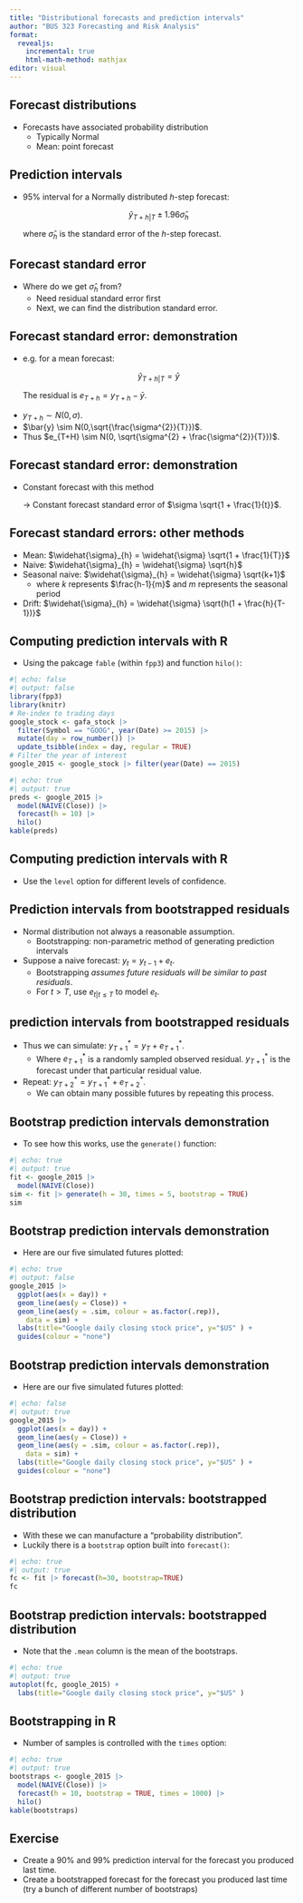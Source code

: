```yaml
---
title: "Distributional forecasts and prediction intervals"
author: "BUS 323 Forecasting and Risk Analysis"
format: 
  revealjs:
    incremental: true
    html-math-method: mathjax
editor: visual
---
```


## Forecast distributions
* Forecasts have associated probability distribution
    * Typically Normal
    * Mean: point forecast

## Prediction intervals
* 95% interval for a Normally distributed $h$-step forecast:
  <div class="fragment">
  $$
  \widehat{y}_{T+h|T} \pm 1.96 \widehat{\sigma}_{h}
  $$
  </div>
  <div class="fragment">
  where $\widehat{\sigma}_{h}$ is the standard error of the $h$-step forecast.
  </div>

## Forecast standard error
* Where do we get $\widehat{\sigma}_{h}$ from?
  + Need residual standard error first
  + Next, we can find the distribution standard error.
  
## Forecast standard error: demonstration
* e.g. for a mean forecast:
<div class="fragment">
$$
\widehat{y}_{T+h|T} = \bar{y}
$$
</div>
<div class="fragment">
The residual is $e_{T+h} = y_{T+h} - \bar{y}$. 
</div>
* $y_{T+h} \sim N(0,\sigma)$.
* $\bar{y} \sim N(0,\sqrt{\frac{\sigma^{2}}{T}})$.
* Thus $e_{T+H} \sim N(0, \sqrt{\sigma^{2} + \frac{\sigma^{2}}{T}})$.

## Forecast standard error: demonstration
* Constant forecast with this method
<div class="fragment">
$\rightarrow$ Constant forecast standard error of $\sigma \sqrt{1 + \frac{1}{t}}$.
</div>

## Forecast standard errors: other methods
* Mean: $\widehat{\sigma}_{h} = \widehat{\sigma} \sqrt{1 + \frac{1}{T}}$
* Naive: $\widehat{\sigma}_{h} = \widehat{\sigma} \sqrt{h}$
* Seasonal naive: $\widehat{\sigma}_{h} = \widehat{\sigma} \sqrt{k+1}$
  + where $k$ represents $\frac{h-1}{m}$ and $m$ represents the seasonal period
* Drift: $\widehat{\sigma}_{h} = \widehat{\sigma} \sqrt{h(1 + \frac{h}{T-1})}$

## Computing prediction intervals with R
* Using the pakcage ```fable``` (within ```fpp3```) and function ```hilo()```:
```r
#| echo: false
#| output: false
library(fpp3)
library(knitr)
# Re-index to trading days
google_stock <- gafa_stock |>
  filter(Symbol == "GOOG", year(Date) >= 2015) |>
  mutate(day = row_number()) |>
  update_tsibble(index = day, regular = TRUE)
# Filter the year of interest
google_2015 <- google_stock |> filter(year(Date) == 2015)
```
```r
#| echo: true
#| output: true
preds <- google_2015 |>
  model(NAIVE(Close)) |>
  forecast(h = 10) |>
  hilo()
kable(preds)
```

## Computing prediction intervals with R
* Use the ```level``` option for different levels of confidence.

## Prediction intervals from bootstrapped residuals
* Normal distribution not always a reasonable assumption.
  + Bootstrapping: non-parametric method of generating prediction intervals
* Suppose a naive forecast: $y_{t} = y_{t-1} + e_{t}$.
  + Bootstrapping *assumes future residuals will be similar to past residuals*. 
  + For $t>T$, use $e_{t|t \leq T}$ to model $e_{t}$.

## prediction intervals from bootstrapped residuals
* Thus we can simulate: $y_{T+1}^{*} = y_{T} + e_{T+1}^{*}$. 
  + Where $e_{T+1}^{*}$ is a randomly sampled observed residual.
  $y_{T+1}^{*}$ is the forecast under that particular residual value.
* Repeat: $y_{T+2}^{*} = y_{T+1}^{*} + e_{T+2}^{*}$.
  + We can obtain many possible futures by repeating this process.
  
## Bootstrap prediction intervals demonstration
* To see how this works, use the ```generate()``` function:
```r
#| echo: true
#| output: true
fit <- google_2015 |>
  model(NAIVE(Close))
sim <- fit |> generate(h = 30, times = 5, bootstrap = TRUE)
sim
```

## Bootstrap prediction intervals demonstration
* Here are our five simulated futures plotted:
```r
#| echo: true
#| output: false
google_2015 |>
  ggplot(aes(x = day)) +
  geom_line(aes(y = Close)) +
  geom_line(aes(y = .sim, colour = as.factor(.rep)),
    data = sim) +
  labs(title="Google daily closing stock price", y="$US" ) +
  guides(colour = "none")
```

## Bootstrap prediction intervals demonstration
* Here are our five simulated futures plotted:
```r
#| echo: false
#| output: true
google_2015 |>
  ggplot(aes(x = day)) +
  geom_line(aes(y = Close)) +
  geom_line(aes(y = .sim, colour = as.factor(.rep)),
    data = sim) +
  labs(title="Google daily closing stock price", y="$US" ) +
  guides(colour = "none")
```

## Bootstrap prediction intervals: bootstrapped distribution
* With these we can manufacture a "probability distribution".
* Luckily there is a ```bootstrap``` option built into ```forecast()```:
```r
#| echo: true
#| output: true
fc <- fit |> forecast(h=30, bootstrap=TRUE)
fc
```

## Bootstrap prediction intervals: bootstrapped distribution
* Note that the ```.mean``` column is the mean of the bootstraps.
```r
#| echo: true
#| output: true
autoplot(fc, google_2015) +
  labs(title="Google daily closing stock price", y="$US" )
```

## Bootstrapping in R
* Number of samples is controlled with the ```times``` option:
```r
#| echo: true
#| output: true
bootstraps <- google_2015 |>
  model(NAIVE(Close)) |>
  forecast(h = 10, bootstrap = TRUE, times = 1000) |>
  hilo()
kable(bootstraps)
```

## Exercise
* Create a 90% and 99% prediction interval for the forecast you produced last time.
* Create a bootstrapped forecast for the forecast you produced last time (try a bunch of different number of bootstraps)